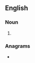 {{also|bonemeal|bone meal}}
==English==

===Noun===
{{en-noun|head=[[bone]]-[[meal]]|-}}

# {{alternative spelling of|bone meal|lang=en}}

===Anagrams===
* {{anagrams|en|a=abeelmno|mole bean}}